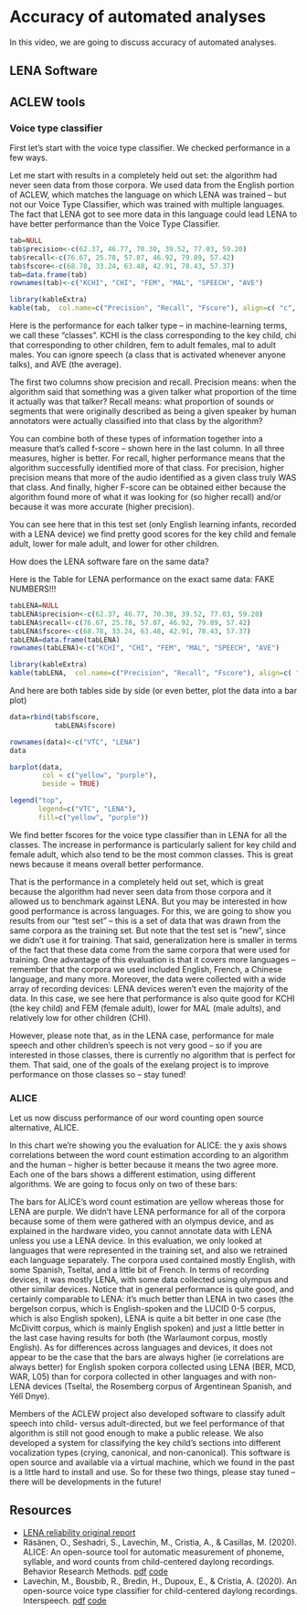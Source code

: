 # Accuracy of automated analyses {#accuracy}

In this video, we are going to discuss accuracy of automated analyses.

## LENA Software


## ACLEW tools


### Voice type classifier

First let's start with the voice type classifier. We checked performance in a few ways.

Let me start with results in a completely held out set:  the algorithm had never seen data from those corpora. We used data from the English portion of ACLEW, which matches the language on which LENA was trained -- but not our Voice Type Classifier, which was trained with multiple languages. The fact that LENA got to see more data in this language could lead LENA to have better performance than the Voice Type Classifier. 



```r

tab=NULL
tab$precision<-c(62.37, 46.77, 70.30, 39.52, 77.03, 59.20)
tab$recall<-c(76.67, 25.78, 57.87, 46.92, 79.89, 57.42)
tab$fscore<-c(68.78, 33.24, 63.48, 42.91, 78.43, 57.37)
tab=data.frame(tab) 
rownames(tab)<-c("KCHI", "CHI", "FEM", "MAL", "SPEECH", "AVE")

library(kableExtra)
kable(tab,  col.name=c("Precision", "Recall", "Fscore"), align=c( "c", "c", "c"))

```
<!--maybe redo table?-->

Here is the performance for each talker type -- in machine-learning terms, we call these "classes". KCHI is the class corresponding to the key child, chi that corresponding to other children, fem to adult females, mal to adult males. You can ignore speech (a class that is activated whenever anyone talks), and AVE (the average). 

The first two columns show precision and recall. Precision means: when the algorithm said that something was a given talker what proportion of the time it actually was that talker? Recall means: what proportion of sounds or segments that were originally described as being a given speaker by human annotators were actually classified into that class by the algorithm? 

You can combine both of these types of information together into a measure that's called f-score -- shown here in the last column.  In all three measures, higher is better. For recall, higher performance means that the algorithm successfully identified more of that class. For precision, higher precision means that more of the audio identified as a given class truly WAS that class. And finally, higher F-score can be obtained either because the algorithm found more of what it was looking for (so higher recall) and/or because it was more accurate (higher precision).  

You can see here that in this test set (only English learning infants, recorded with a LENA device) we find pretty good scores for the key child and female adult, lower for male adult, and lower for other children. 

How does the LENA software fare on the same data?

Here is the Table for LENA performance on the exact same data: FAKE NUMBERS!!!

```r

tabLENA=NULL
tabLENA$precision<-c(62.37, 46.77, 70.30, 39.52, 77.03, 59.20)
tabLENA$recall<-c(76.67, 25.78, 57.87, 46.92, 79.89, 57.42)
tabLENA$fscore<-c(68.78, 33.24, 63.48, 42.91, 78.43, 57.37)
tabLENA=data.frame(tabLENA) 
rownames(tabLENA)<-c("KCHI", "CHI", "FEM", "MAL", "SPEECH", "AVE")

library(kableExtra)
kable(tabLENA,  col.name=c("Precision", "Recall", "Fscore"), align=c( "c", "c", "c"))


```


And here are both tables side by side
(or even better, plot the data into a bar plot)

```r
data=rbind(tab$fscore,
           tabLENA$fscore)

rownames(data)<-c("VTC", "LENA")
data

barplot(data,
        col = c("yellow", "purple"),
        beside = TRUE)

legend("top",
       legend=c("VTC", "LENA"),
       fill=c("yellow", "purple"))
```


We find better fscores for the voice type classifier than in LENA for all the classes.  The increase in performance is particularly salient for key child and female adult, which also tend to be the most common classes. This is great news because it means overall better performance.


That is the performance in a completely held out set, which is great because  the algorithm had never seen data from those corpora and it allowed us to benchmark against LENA. But you may be interested in how good performance is across languages. For this, we are going to show you results from our "test set" -- this is a set of data that was drawn from the same corpora as the training set. But note that the test set is "new", since we didn't use it for training. That said, generalization here is smaller in terms of the fact that these data come from the same corpora that were used for training. One advantage of this evaluation is that it covers more languages -- remember that the corpora we used included English, French, a Chinese language, and many more. Moreover, the data were collected with a wide array of recording devices: LENA devices weren't even the majority of the data. 
In this case, we see here that performance is also quite good for KCHI (the key child) and FEM (female adult), lower for MAL (male adults), and relatively low for other children (CHI). 

<!--insert table-->

However, please note that, as in the LENA case, performance for male speech and other children's speech is not very good -- so if you are interested in those classes, there is currently no algorithm that is perfect for them. That said, one of the goals of the exelang project is to improve performance on those classes so -- stay tuned!


### ALICE

Let us now discuss performance of our word counting open source alternative, ALICE.

<!--insert table-->

In this chart we're showing you the evaluation for ALICE: the y axis shows correlations between the word count estimation according to an algorithm and the human -- higher is better because it means the two agree more. Each one of the bars shows a different estimation, using different algorithms. We are going to focus only on two of these bars:

The bars for ALICE's word count estimation are yellow whereas those for LENA are purple. We didn't have LENA performance for all of the corpora because some of them were gathered with an olympus device, and as explained in the hardware video, you cannot annotate data with LENA unless you use a LENA device. In this evaluation, we only looked at languages that were represented in the training set, and also we retrained each language separately.  The corpora used contained mostly English, with some Spanish, Tseltal, and a little bit of French. In terms of recording devices, it was mostly LENA, with some data collected using olympus and other similar devices. Notice that in general performance is quite good, and certainly comparable to LENA: it's much better than LENA in two cases (the bergelson corpus, which is English-spoken and the LUCID 0-5 corpus, which is also English spoken), LENA is quite a bit better in one case (the McDivitt corpus, which is mainly English spoken) and just a little better in the last case having results for both (the Warlaumont corpus, mostly English). As for differences across languages and devices, it does not appear to be the case that the bars are always higher (ie correlations are always better) for English spoken corpora collected using LENA (BER, MCD, WAR, L05) than for corpora collected in other languages and with non-LENA devices (Tseltal, the Rosemberg corpus of Argentinean Spanish, and Yélî Dnye).

Members of the ACLEW project also developed software to classify adult speech into child- versus adult-directed, but we feel performance of that algorithm is still not good enough to make a public release. We also developed a system for classifying the key child's sections into different vocalization types (crying, canonical, and non-canonical). This software is open source and available via a virtual machine, which we found in the past is a little hard to install and use. So for these two things, please stay tuned -- there will be developments in the future!


## Resources

- [LENA reliability original report](https://www.lena.org/wp-content/uploads/2016/07/LTR-05-2_Reliability.pdf)
- Räsänen, O., Seshadri, S., Lavechin, M., Cristia, A., & Casillas, M. (2020). ALICE: An open-source tool for automatic measurement of phoneme, syllable, and word counts from child-centered daylong recordings. Behavior Research Methods. [pdf](https://psyarxiv.com/p95dz/download?format=pdf) [code](https://github.com/orasanen/ALICE)
- Lavechin, M., Bousbib, R., Bredin, H., Dupoux, E., & Cristia, A. (2020). An open-source voice type classifier for child-centered daylong recordings. Interspeech. [pdf](https://arxiv.org/pdf/2005.12656) [code](https://github.com/MarvinLvn/voice-type-classifier)
